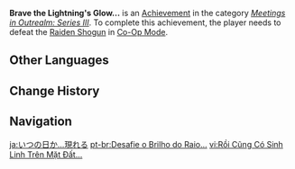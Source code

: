 {{Achievement Infobox
|id           = 86026
|order id     = 9025
|category     = Meetings in Outrealm: Series III
|description  = Defeat the [[End of the Oneiric Euthymia|Raiden Shogun]] in Co-Op Mode.
|requirements = 
|primogems    = 10
|tracking     = 
|topic        = End of the Oneiric Euthymia;Co-Op Mode
|hidden       = 
|type         = 
}}
'''Brave the Lightning's Glow...''' is an [[Achievement]] in the category ''[[Meetings in Outrealm: Series III]]''. To complete this achievement, the player needs to defeat the [[End of the Oneiric Euthymia|Raiden Shogun]] in [[Co-Op Mode]].
<!--
==Gameplay Notes==

==Trivia==

==Video Guides==
{{EVT
|video1   = 
|caption1 = 
}}
-->
==Other Languages==
{{Other Languages
|en      = Brave the Lightning's Glow...
|zhs     = 总有地上的生灵…
|zhs_rm  = Zǒng Yǒu Dìshàng de Shēnglíng...
|zht     = 總有地上的生靈…
|zht_rm  = Zǒng Yǒu Dìshàng de Shēnglíng...
|zh_tl   = There Will Always Be Grounded Beings...
|ja      = いつの日か…現れる
|ja_rm   = Itsu no Hi ka... Arawareru
|ja_tl   = On That Day... It Appeared
|ko      = 땅 위의 생령은 언제나 존재한다…
|ko_rm   = Ttang Wi-ui Saengryeong-eun Eonjena Jonjaehanda...
|ko_tl   = Life on the Land always Exist...
|es      = Siempre habrá quien se atreva a...
|es_tl   = There Will Always Be Those Who Dare to...
|fr      = Il y aura toujours ceux qui oseront...
|fr_tl   = There Will Always Be Those Who Dare...
|ru      = Храбрость пред лицом молнии
|ru_tl   = Courage In Front of the Thunder
|th      = จะต้องมีสิ่งมีชีวิตบนพื้นดิน...
|th_rm   = 
|th_tl   = 
|vi      = Rồi Cũng Có Sinh Linh Trên Mặt Đất...
|vi_tl   = 
|de      = Dem Blitz entgegenstellen
|de_tl   = Confront the Lightning
|id      = Akan Selalu Ada Seseorang&nbsp;....
|id_tl   = There Will Always Be Someone...
|pt      = Desafie o Brilho do Raio...
|pt_tl   = 
|tr      = Yıldırım Parıltısına Meydan Oku...
|tr_tl   = 
|it      = Affronta il bagliore del fulmine
|it_tl   = 
}}

==Change History==
{{Change History|3.0}}
<!--
==References==
{{Reflist}}
-->
==Navigation==
{{Achievement Navbox}}

[[ja:いつの日か…現れる]]
[[pt-br:Desafie o Brilho do Raio...]]
[[vi:Rồi Cũng Có Sinh Linh Trên Mặt Đất...]]